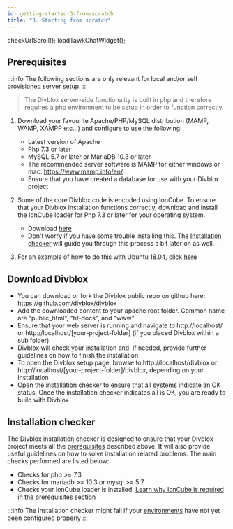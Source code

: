 ```yaml
---
id: getting-started-3-from-scratch
title: "3. Starting from scratch"
---
```


checkUrlScroll();
loadTawkChatWidget();

## Prerequisites

:::info
The following sections are only relevant for local and/or self provisioned server setup.
:::

> The Divblox server-side functionality is built in php and therefore requires a php environment to be setup in order to function correctly.

1. Download your favourite Apache/PHP/MySQL distribution (MAMP, WAMP, XAMPP etc...) and configure to use the following:

    - Latest version of Apache
    - Php 7.3 or later
    - MySQL 5.7 or later or MariaDB 10.3 or later
    - The recommended server software is MAMP for either windows or mac: https://www.mamp.info/en/
    - Ensure that you have created a database for use with your Divblox project

2. Some of the core Divblox code is encoded using IonCube. To ensure that your Divblox installation functions correctly, download and install the IonCube loader for Php 7.3 or later for your operating system.

    - Download [here](https://www.ioncube.com/loaders.php)
    - Don't worry if you have some trouble installing this. The [Installation checker](#installation-checker) will guide
    you through this process a bit later on as well.

3. For an example of how to do this with Ubuntu 18.04, click [here](linux-deployment#Install-Ubuntu-18.04-image)

## Download Divblox

-   You can download or fork the Divblox public repo on github here: https://github.com/divblox/divblox
-   Add the downloaded content to your apache root folder. Common name are "public_html", "ht-docs", and "www"
-   Ensure that your web server is running and navigate to http://localhost/ or http://localhost/[your-project-folder] (if you placed Divblox within a sub folder)
-   Divblox will check your installation and, if needed, provide further guidelines on how to finish the installation
-   To open the Divblox setup page, browse to http://localhost/divblox or http://localhost/[your-project-folder]/divblox, depending on your installation
-   Open the installation checker to ensure that all systems indicate an OK status. Once the installation checker indicates all is OK, you are ready to build with Divblox

## Installation checker

The Divblox installation checker is designed to ensure that your Divblox project meets all the [prerequisites](#prerequisites) described above. It will also provide useful guidelines on how to solve installation related problems.
The main checks performed are listed below:

-   Checks for php >= 7.3
-   Checks for mariadb >= 10.3 or mysql >= 5.7
-   Checks your IonCube loader is installed. [Learn why IonCube is required](#prerequisites) in the prerequisites section

:::info
The installation checker might fail if your [environments](the-basics.md?id=environments) have not yet been configured properly
:::
